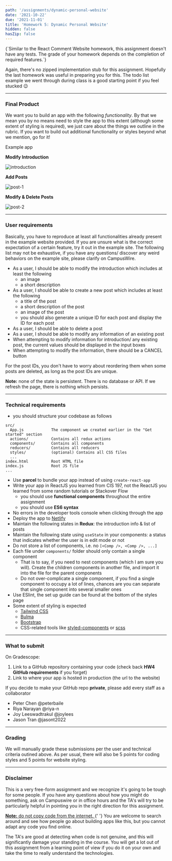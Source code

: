 ```yaml
---
path: '/assignments/dynamic-personal-website'
date: '2021-10-22'
due: '2021-11-01'
title: 'Homework 5: Dynamic Personal Website'
hidden: false
hasZip: false
---
```



<InfoMessage showIcon>
  {`Similar to the React Comment Website homework, this assignment doesn't have any tests.
  The grade of your homework depends on the completion of required features.`}
</InfoMessage>

Again, there's no zipped implementation stub for this assignment. Hopefully the last homework was useful in preparing you for this.
The todo list example we went through during class is a good starting point if you feel stucked 😉

---

### Final Product

We want you to build an app with the following _functionality_.
By that we mean you by no means need to style the app to this extent (although some extent of styling is required), we just care about the things we outline in the rubric. If you want to build out additional functionality or styles beyond what we mention, go for it!

<BtnAnchor href="https://cis197-dynamic-personal-website.netlify.app/" target="_BLANK">
  Example app
</BtnAnchor>


**Modify Introduction**

![introduction](https://i.ibb.co/1GFNqCF/introduction.gif)

**Add Posts**

![post-1](https://i.ibb.co/R7X6dBP/post-1.gif)

**Modify & Delete Posts**

![post-2](https://i.ibb.co/CbVs4Xc/post-2.gif)

---

### User requirements

Basically, you have to reproduce at least all functionalities already present in the example website provided.
If you are unsure what is the correct expectation of a certain feature, try it out in the example site.
The following list may not be exhaustive, if you have any questions/ discover any weird behaviors on the example site, please clarify on CampusWire.

- As a user, I should be able to modify the introduction which includes at least the following
  - an image
  - a short description
- As a user, I should be able to create a new post which includes at least the following
  - a title of the post
  - a short description of the post
  - an image of the post
  - you should also generate a unique ID for each post and display the ID for each post
- As a user, I should be able to delete a post
- As a user, I should be able to modify any information of an existing post
- When attempting to modify information for introduction/ any existing post, the current values should be displayed in the input boxes
- When attempting to modify the information, there should be a CANCEL button

For the post IDs, you don't have to worry about reordering them when some posts are deleted, as long as the post IDs are unique.

**Note:** none of the state is persistent. There is no database or API. If we refresh the page, there is nothing which persists.

---

### Technical requirements

- you should structure your codebase as follows
```
src/
  App.js            The component we created earlier in the "Get started" section
  actions/          Contains all redux actions
  components/       Contains all components
  reducers/         Contains all reducers
  styles/           (optional) Contains all CSS files
  ...
index.html          Root HTML file
index.js            Root JS file
...
```
- Use **parcel** to bundle your app instead of using `create-react-app`
- Write your app in ReactJS you learned from CIS 197, not the ReactJS you learned from some random tutorials or Stackover Flow
  - you should use **functional components** throughout the entire assignment
  - you should use **ES6 syntax**
- No errors in the developer tools console when clicking through the app
- Deploy the app to [Netlify](https://www.netlify.com/)
- Maintain the following states in **Redux**: the introduction info & list of posts
- Maintain the following state using `useState` in your components: a status that indicates whether the user is in edit mode or not
- Do not store a list of components, i.e. no `[<Comp />, <Comp />, ...]`
- Each file under `components/` folder should only contain a single component
  - That is to say, if you need to nest components (which I am sure you will). Create the children components in another file, and import it into the file for the parent components
  - Do not over-complicate a single component, if you find a single component to occupy a lot of lines, chances are you can separate that single component into several smaller ones
- Use ESlint, the set up guide can be found at the bottom of the styles page
- Some extent of styling is expected
  - [Tailwind CSS](https://tailwindcss.com/)
  - [Bulma](https://bulma.io/)
  - [Bootstrap](https://getbootstrap.com/)
  - CSS-related tools like [styled-components](https://styled-components.com/) or [scss](https://sass-lang.com/)

---

### What to submit

On Gradescope:

1. Link to a GitHub repository containing your code (check back **HW4 GitHub requirements** if you forget)
1. Link to where your app is hosted in production (the url to the website)

If you decide to make your GitHub repo **private**, please add every staff as a collaborator
- Peter Chen @peterbaile
- Riya Narayan @riya-n
- Joy Leeswadtrakul @joylees
- Jason Tran @jasont2022

---

### Grading

We will manually grade these submissions per the user and technical criteria outined above.
As per usual, there will also be 5 points for coding styles and 5 points for website styling.

---

### Disclaimer

This is a very free-form assignment and we recognize it's going to be tough for some people. If you have any questions about how you might do something, ask on Campuswire or in office hours and the TA's will try to be particularly helpful in pointing you in the right direction for this assignment.

<ErrorMessage showIcon>
  <p>
    <u>
      <strong>Note:</strong> do not copy code from the internet.
    </u>{' '}
    You are welcome to search around and see how people go about building apps
    like this, but you cannot adapt any code you find online.
  </p>
  <p>
    The TA's are good at detecting when code is not genuine, and this will
    significantly damage your standing in the course. You will get a lot out of
    this assignment from a learning point of view if you do it on your own and
    take the time to really understand the technologies.
  </p>
</ErrorMessage>